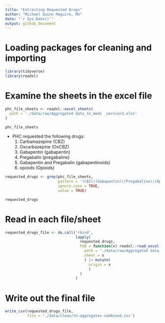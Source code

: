 ```yaml
---
title: "Extracting Requested Drugs"
author: "Michael Quinn Maguire, MS"
date: "`r Sys.Date()`"
output: github_document
---
```


# Loading packages for cleaning and importing

```r
library(tidyverse)
library(readxl)
```

# Examine the sheets in the excel file


```r
phc_file_sheets <- readxl::excel_sheets(
  path = './data/raw/Aggregated data_tn_meds _version3.xlsx'
)

phc_file_sheets
```

- PHC requested the following drugs:
  1. Carbamazepine (CBZ)
  2. Oxcarbazepine (OxCBZ)
  3. Gabapentin (gabapentin)
  4. Pregabalin  (pregabaline)
  5. Gabapentin and Pregabalin (gabapentinoids)
  6. opioids (Opioids)

```r
requested_drugs <- grep(phc_file_sheets, 
                        pattern = '(CBZ)|(Gabapentin)|(Pregabaline)|(Opioids)',
                        ignore.case = TRUE,
                        value = TRUE)

requested_drugs
```

# Read in each file/sheet

```r
requested_drugs_file <- do.call('rbind',
                                lapply(
                                  requested_drugs,
                                  FUN = function(x) readxl::read_excel(
                                    path = './data/raw/Aggregated data_tn_meds _version3.xlsx',
                                    sheet = x
                                    ) |> mutate(
                                      origin = x
                                      )
                                  )
                                )
```

# Write out the final file

```r
write_csv(requested_drugs_file,
          file = './data/clean/tn-aggregates-combined.csv')
```
